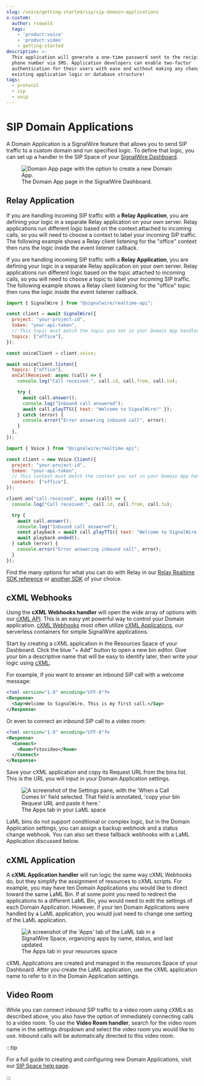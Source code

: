 ```yaml
---
slug: /voice/getting-started/sip/sip-domain-applications
x-custom:
  author: rsowald
  tags:
    - 'product:voice'
    - 'product:video'
    - getting-started
description: >-
  This application will generate a one-time password sent to the recipient's
  phone number via SMS. Application developers can enable two-factor
  authentication for their users with ease and without making any changes to the
  existing application logic or database structure!
tags:
  - protocol
  - sip
  - voip
---
```



# SIP Domain Applications

A Domain Application is a SignalWire feature that allows you to send SIP traffic to a custom domain and run specified logic. To define that logic, you can set up a handler in the SIP Space of your [SignalWire Dashboard](https://signalwire.com/signin).

<figure>
  <img
    src={newDomainAppImg}
    className="img-1080"
    alt="Domain App page with the option to create a new Domain App."
  />
  <figcaption>
    The Domain App page in the SignalWire Dashboard.
  </figcaption>
</figure>


## Relay Application

<Language groupId="relay_version">
  <LangItem value="relayv3">

If you are handling incoming SIP traffic with a **Relay Application**, you are defining
your logic in a separate Relay application on your own server. Relay applications run
different logic based on the context attached to incoming calls, so you will need to choose
a context to label your incoming SIP traffic. The following example shows a Relay client
listening for the "office" context then runs the logic inside the event listener callback.

  </LangItem>
  <LangItem value="relayv4">

If you are handling incoming SIP traffic with a **Relay Application**, you are defining
your logic in a separate Relay application on your own server. Relay applications run
different logic based on the topic attached to incoming calls, so you will need to choose
a topic to label your incoming SIP traffic. The following example shows a Relay client
listening for the "office" topic then runs the logic inside the event listener callback.

  </LangItem>
</Language>

<Tabs groupId="relay_version" queryString>
<TabItem value="relayv4" label="Relay V4">

```js
import { SignalWire } from "@signalwire/realtime-api";

const client = await SignalWire({
  project: "your-project-id",
  token: "your-api-token",
  // This topic must match the topic you set in your Domain App handler.
  topics: ["office"],
});

const voiceClient = client.voice;

await voiceClient.listen({
  topics: ["office"],
  onCallReceived: async (call) => {
    console.log("Call received:", call.id, call.from, call.to);

    try {
      await call.answer();
      console.log("Inbound call answered");
      await call.playTTS({ text: "Welcome to SignalWire!" });
    } catch (error) {
      console.error("Error answering inbound call", error);
    }
  },
});
```

</TabItem>

<TabItem value="relayv3" label="Relay V3">

```js
import { Voice } from "@signalwire/realtime-api";

const client = new Voice.Client({
  project: "your-project-id",
  token: "your-api-token",
  // This context must match the context you set in your Domain App handler.
  contexts: ["office"],
});

client.on("call.received", async (call) => {
  console.log("Call received:", call.id, call.from, call.to);

  try {
    await call.answer();
    console.log("Inbound call answered");
    const playback = await call.playTTS({ text: "Welcome to SignalWire!" });
    await playback.ended();
  } catch (error) {
    console.error("Error answering inbound call", error);
  }
});
```

</TabItem>
</Tabs>

Find the many options for what you can do with Relay in our [Relay Realtime SDK reference](/sdks/realtime-sdk/) or [another SDK](pathname:///sdks/) of your choice.

## cXML Webhooks

Using the **cXML Webhooks handler** will open the wide array of options with our [cXML API](/compatibility-api/cxml). This is an easy yet powerful way to control your Domain application. [cXML Webhooks](/platform/phone-numbers/guides/how-to-configure-your-webhook) most often utilize [cXML Applications](/compatibility-api/guides/general/creating-and-using-cxml-scripts), our serverless containers for simple SignalWire applications.

Start by creating a cXML application in the Resources Space of your Dashboard. Click the blue "+ Add" button to open a new bin editor. Give your bin a descriptive name that will be easy to identify later, then write your logic using [cXML](/compatibility-api/cxml).

For example, if you want to answer an inbound SIP call with a welcome message:

```xml
<?xml version="1.0" encoding="UTF-8"?>
<Response>
  <Say>Welcome to SignalWire. This is my first call.</Say>
</Response>
```

Or even to connect an inbound SIP call to a video room:

```xml
<?xml version="1.0" encoding="UTF-8"?>
<Response>
  <Connect>
    <Room>fstovideo</Room>
  </Connect>
</Response>
```

Save your cXML application and copy its Request URL from the bins list. This is the URL you will input in your Domain Application settings.

<figure>
  <img
    className="img-800"
    src={require("./Domain-App-webhook.webP").default}
    alt="A screenshot of the Settings pane, with the 'When a Call Comes In' field selected. That field is annotated, 'copy your bin Request URL and paste it here.'"
  />
  <figcaption>The Apps tab in your LaML space</figcaption>
</figure>

LaML bins do not support conditional or complex logic, but in the Domain Application settings, you can assign a backup webhook and a status change webhook. You can also set these fallback webhooks with a LaML Application discussed below.

## cXML Application

A **cXML Application handler** will run logic the same way cXML Webhooks do, but they simplify the assignment of resources to cXML scripts. For example, you may have ten Domain Applications you would like to direct toward the same LaML Bin. If at some point you need to redirect the applications to a different LaML Bin, you would need to edit the settings of each Domain Application. However, if your ten Domain Applications were handled by a LaML application, you would just need to change one setting of the LaML application.

<figure>
  <img
    className="img-800"
    src={require("./laml-applications.webP").default}
    alt="A screenshot of the 'Apps' tab of the LaML tab in a SignalWire Space, organizing apps by name, status, and last updated."
  />
  <figcaption>The Apps tab in your resources space</figcaption>
</figure>

cXML Applications are created and managed in the resources Space of your Dashboard. After you create the LaML application, use the cXML application name to refer to it in the Domain Application settings.

## Video Room

While you can connect inbound SIP traffic to a video room using cXMLs as described above, you also have the option of immediately connecting calls to a video room. To use the **Video Room handler**, search for the video room name in the settings dropdown and select the video room you would like to use. Inbound calls will be automatically directed to this video room.

:::tip

For a full guide to creating and configuring new Domain Applications, visit our [SIP Space help page](/platform/dashboard/getting-started/your-signalwire-api-space).

:::
